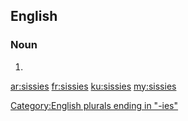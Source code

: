 ==English==

===Noun===
{{head|en|plural}}

# {{plural of|sissy|lang=en|nocat=1}}

[[Category:English plurals ending in "-ies"]]

[[ar:sissies]]
[[fr:sissies]]
[[ku:sissies]]
[[my:sissies]]